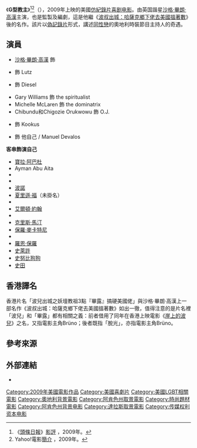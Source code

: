 {{noteTA
|T=zh-cn:布鲁诺;zh-hk:波兒出城之妖壇教祖3點「畢露」搞硬美國佬;zh-tw:G型教主;
|G1=Show
|G2=Movie
|1=zh-cn:布鲁诺;zh-hk:波兒出城之妖壇教祖3點「畢露」搞硬美國佬;zh-tw:G型教主;
}}
{{Infobox film
| name           = 波兒出城之妖壇教祖3點「畢露」搞硬美國佬
| original_name  = ''Brüno''
| image          = Bruno poster.jpg
| image_size     = 
| border         = 
| alt            =
| caption        = 
| director       = {{link-en|Larry Charles|Larry Charles}}
| producer       = [[沙查·巴隆·科恩|沙查·巴隆·科恩]]<br />{{link-en|Jay Roach|Jay Roach}}<br />{{link-en|Dan Mazer|Dan Mazer}}<br>
| screenplay     = 沙格·畢朗·高漢<br />Anthony Hines<br />Dan Mazer<br />{{link-en|Jeff Schaffer|Jeff Schaffer}}
| story          = 沙格·畢朗·高漢<br />{{link-en|Peter Baynham|Peter Baynham}}<br />Anthony Hines<br />Dan Mazer
| starring       = 沙格·畢朗·高漢
| music          = {{link-en|Erran Baron Cohen|Erran Baron Cohen}}
| cinematography = Anthony Hardwick<br />Wolfgang Held
| editing        = Scott Davids<br />James Thomas
| studio         = {{link-en|Media Rights Capital|Media Rights Capital}}<br />Everyman Pictures
| distributor    = [[環球影業|環球影業]]
| released       = {{Film date|df=yes|2009|07|10}}
| runtime        = 82分鐘<!-- U.S. theatrical release: 82:32 --><ref name="bbfc">{{cite web | url=http://www.bbfc.co.uk/releases/br%C3%BCno-2009-0 | title=''BRÜNO'' (18) | work=[[Universal_Studios|Universal Studios]] | publisher=[[British_Board_of_Film_Classification|British Board of Film Classification]] | date=17 June 2009 | accessdate=9 September 2013 | archive-date=2014-06-06 | archive-url=https://web.archive.org/web/20140606211322/http://www.bbfc.co.uk/releases/br%C3%BCno-2009-0 | dead-url=no }}</ref>
| country        = 美國
| language       = 英語<br />德語
| budget         = $42,000,000
| gross          = $138,805,831<!-- When updating this number, be sure to update the accessdate in the reference immediately following!--><ref name="boxofficemojo">{{cite web |url=http://www.boxofficemojo.com/movies/?id=bruno.htm |title=Bruno (2009) |work=[[Box_Office_Mojo|Box Office Mojo]] |accessdate=17 May 2010 |archive-date=2015-04-23 |archive-url=https://web.archive.org/web/20150423051030/http://www.boxofficemojo.com/movies/?id=bruno.htm |dead-url=no }}</ref>
| cn_name        = 布鲁诺
| hk_name        = 波兒出城之妖壇教祖3點「畢露」搞硬美國佬
| tw_name        = G型教主
}}
《'''G型教主'''》<ref>《[[頭條日報|頭條日報]]》[http://www.hkheadline.com/ent/movie_info.asp?srctype=m&contid=1027 <!--- --->影評] {{Wayback|url=http://www.hkheadline.com/ent/movie_info.asp?srctype=m&contid=1027 |date=20090907231811 }}，2009年。</ref><ref>Yahoo!電影[http://hk.movies.yahoo.com/movie.html?id=mcl_bruno <!--- --->簡介] {{webarchive|url=https://web.archive.org/web/20090828190531/http://hk.movies.yahoo.com/movie.html?id=mcl_bruno |date=2009-08-28 }}，2009年。</ref>（{{lang-en|'''''Brüno'''''}}），2009年上映的美國[[仿紀錄片|仿紀錄片]][[喜剧电影|喜剧电影]]。由英国諧星[[沙格·畢朗·高漢|沙格·畢朗·高漢]]主演，也是監製及編劇，這是他繼《[[波叔出城：哈薩克鄉下佬去美國搵著數|波叔出城：哈薩克鄉下佬去美國搵著數]]》後的名作。該片以[[偽記錄片|偽記錄片]]形式，講述[[同性戀|同性戀]]的奧地利時裝節目主持人{{link-en|Brüno Gehard|Brüno Gehard|Brüno}}的奇遇。

== 演員 ==
{{div col}}
* [[沙格·畢朗·高漢|沙格·畢朗·高漢]] 飾 {{link-en|Brüno Gehard|Brüno Gehard}}
* {{link-en|Gustaf Hammarsten|Gustaf Hammarsten}} 飾 Lutz
* {{link-en|Clifford Bañagale|Clifford Bañagale}} 飾 Diesel
* Gary Williams 飾 the spiritualist
* Michelle McLaren 飾 the dominatrix
* Chibundu和Chigozie Orukwowu 飾 O.J.
* {{link-en|Josh Meyers (actor)|Josh Meyers (actor)|Josh Meyers}} 飾 Kookus
* {{link-en|Miguel Sandoval|Miguel Sandoval}} 飾 他自己 / {{link-en|District attorney|District attorney|D.A.}} Manuel Devalos

'''客串飾演自己'''
* [[寶拉·阿巴杜|寶拉·阿巴杜]]
* Ayman Abu Aita
* {{link-en|Yossi Alpher|Yossi Alpher}}
* {{link-en|Richard Bey|Richard Bey}}
* [[波諾|波諾]]
* [[夏里遜·福|夏里遜·福]]（未掛名）
* {{link-en|Brittny Gastineau|Brittny Gastineau}}
* [[艾爾頓·約翰|艾爾頓·約翰]]
* {{link-en|Ghassan Khatib|Ghassan Khatib}}
* [[克里斯·馬汀|克里斯·馬汀]]
* [[保羅·麥卡特尼|保羅·麥卡特尼]]
* {{link-en|Fab Morvan|Fab Morvan|Fabrice Morvan}}
* [[羅恩·保羅|羅恩·保羅]]
* [[史萊許|史萊許]]
* [[史努比狗狗|史努比狗狗]]
* [[史田|史田]]
{{div col end}}

==香港譯名==
香港片名「波兒出城之妖壇教祖3點『畢露』搞硬美國佬」與沙格·畢朗·高漢上一部名作《波叔出城：哈薩克鄉下佬去美國搵著數》如出一徹，值得注意的是片名裡「波兒」和「畢露」都有相關之義：前者借用了同年在香港上映電影《[[崖上的波兒|崖上的波兒]]》之名，又指電影主角Brüno；後者既指「脫光」，亦指電影主角Brüno。

==參考來源==
{{reflist}}

==外部連結==
* {{official|http://www.thebrunomovie.com/}}

{{DEFAULTSORT:Bruno}}
[[Category:2009年美國電影作品|Category:2009年美國電影作品]]
[[Category:美國喜劇片|Category:美國喜劇片]]
[[Category:美國LGBT相關電影|Category:美國LGBT相關電影]]
[[Category:奧地利背景電影|Category:奧地利背景電影]]
[[Category:阿肯色州取景電影|Category:阿肯色州取景電影]]
[[Category:時尚題材電影|Category:時尚題材電影]]
[[Category:阿肯色州背景电影|Category:阿肯色州背景电影]]
[[Category:達拉斯取景電影|Category:達拉斯取景電影]]
[[Category:传媒权利资本电影|Category:传媒权利资本电影]]